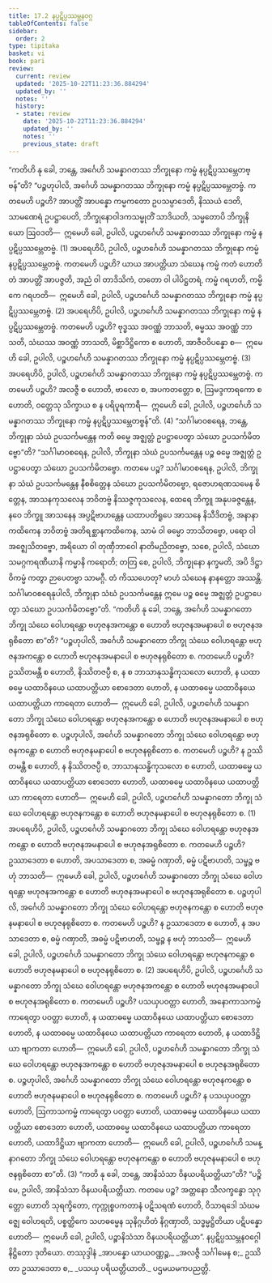 ```yaml
---
title: 17.2 နပ္ပဋိပ္ပဿမ္ဘနဝဂ္ဂ
tableOfContents: false
sidebar:
  order: 2
type: tipitaka
basket: vi
book: pari
review:
  current: review
  updated: '2025-10-22T11:23:36.884294'
  updated_by: ''
  notes: ''
  history:
  - state: review
    date: '2025-10-22T11:23:36.884294'
    updated_by: ''
    notes: ''
    previous_state: draft
---
```



<ReviewStatus review={frontmatter.review} showDetails={true} />

<HypothesisAnnotation frontmatter={frontmatter} />

<DynamicBreadcrumb />

<Division number="420" book="pari" e="ch" v="5" p="317">

<Paragraph number="1960" book="pari">
“ကတိဟိ နု ခေါ, ဘန္တေ, အင်္ဂေဟိ သမန္နာဂတဿ ဘိက္ခုနော ကမ္မံ နပ္ပဋိပ္ပဿမ္ဘေတဗ္ဗန်”တိ?
</Paragraph>

<Paragraph number="1961" book="pari">
“ပဉ္စဟုပါလိ, အင်္ဂေဟိ သမန္နာဂတဿ ဘိက္ခုနော ကမ္မံ နပ္ပဋိပ္ပဿမ္ဘေတဗ္ဗံ. ကတမေဟိ ပဉ္စဟိ? အာပတ္တိံ အာပန္နော ကမ္မကတော ဥပသမ္ပာဒေတိ, နိဿယံ ဒေတိ, သာမဏေရံ ဥပဋ္ဌာပေတိ, ဘိက္ခုနောဝါဒကသမ္မုတိံ သာဒိယတိ, သမ္မတောပိ ဘိက္ခုနိယော ဩဝဒတိ—  ဣမေဟိ ခေါ, ဥပါလိ, ပဉ္စဟင်္ဂေဟိ သမန္နာဂတဿ ဘိက္ခုနော ကမ္မံ နပ္ပဋိပ္ပဿမ္ဘေတဗ္ဗံ. (1)
</Paragraph>

<Paragraph number="1962" book="pari">
အပရေဟိပိ, ဥပါလိ, ပဉ္စဟင်္ဂေဟိ သမန္နာဂတဿ ဘိက္ခုနော ကမ္မံ နပ္ပဋိပ္ပဿမ္ဘေတဗ္ဗံ. ကတမေဟိ ပဉ္စဟိ? ယာယ အာပတ္တိယာ သံဃေန ကမ္မံ ကတံ ဟောတိ တံ အာပတ္တိံ အာပဇ္ဇတိ, အညံ ဝါ တာဒိသိကံ, တတော ဝါ ပါပိဋ္ဌတရံ, ကမ္မံ ဂရဟတိ, ကမ္မိကေ ဂရဟတိ—  ဣမေဟိ ခေါ, ဥပါလိ, ပဉ္စဟင်္ဂေဟိ သမန္နာဂတဿ ဘိက္ခုနော ကမ္မံ နပ္ပဋိပ္ပဿမ္ဘေတဗ္ဗံ. (2)
</Paragraph>

<Paragraph number="1963" book="pari">
အပရေဟိပိ, ဥပါလိ, ပဉ္စဟင်္ဂေဟိ သမန္နာဂတဿ ဘိက္ခုနော ကမ္မံ နပ္ပဋိပ္ပဿမ္ဘေတဗ္ဗံ. ကတမေဟိ ပဉ္စဟိ? ဗုဒ္ဓဿ အဝဏ္ဏံ ဘာသတိ, ဓမ္မဿ အဝဏ္ဏံ ဘာသတိ, သံဃဿ အဝဏ္ဏံ ဘာသတိ, မိစ္ဆာဒိဋ္ဌိကော စ ဟောတိ, အာဇီဝဝိပန္နော စ—  ဣမေဟိ ခေါ, ဥပါလိ, ပဉ္စဟင်္ဂေဟိ သမန္နာဂတဿ ဘိက္ခုနော ကမ္မံ နပ္ပဋိပ္ပဿမ္ဘေတဗ္ဗံ. (3)
</Paragraph>

<Paragraph number="1964" book="pari">
အပရေဟိပိ, ဥပါလိ, ပဉ္စဟင်္ဂေဟိ သမန္နာဂတဿ ဘိက္ခုနော ကမ္မံ နပ္ပဋိပ္ပဿမ္ဘေတဗ္ဗံ. ကတမေဟိ ပဉ္စဟိ? အလဇ္ဇီ စ ဟောတိ, ဗာလော စ, အပကတတ္တော စ, ဩမဒ္ဒကာရကော စ ဟောတိ, ဝတ္တေသု သိက္ခာယ စ န ပရိပူရကာရီ—  ဣမေဟိ ခေါ, ဥပါလိ, ပဉ္စဟင်္ဂေဟိ သမန္နာဂတဿ ဘိက္ခုနော ကမ္မံ နပ္ပဋိပ္ပဿမ္ဘေတဗ္ဗန်”တိ. (4)
</Paragraph>

</Division>
<Division number="421" book="pari" e="ch" v="5" p="318">

<Paragraph number="1965" book="pari">
“သင်္ဂါမာဝစရေန, ဘန္တေ, ဘိက္ခုနာ သံဃံ ဥပသင်္ကမန္တေန ကတိ ဓမ္မေ အဇ္ဈတ္တံ ဥပဋ္ဌာပေတွာ သံဃော ဥပသင်္ကမိတဗ္ဗော”တိ?
</Paragraph>

<Paragraph number="1966" book="pari">
“သင်္ဂါမာဝစရေန, ဥပါလိ, ဘိက္ခုနာ သံဃံ ဥပသင်္ကမန္တေန ပဉ္စ ဓမ္မေ အဇ္ဈတ္တံ ဥပဋ္ဌာပေတွာ သံဃော ဥပသင်္ကမိတဗ္ဗော. ကတမေ ပဉ္စ? သင်္ဂါမာဝစရေန, ဥပါလိ, ဘိက္ခုနာ သံဃံ ဥပသင်္ကမန္တေန နီစစိတ္တေန သံဃော ဥပသင်္ကမိတဗ္ဗော, ရဇောဟရဏသမေန စိတ္တေန, အာသနကုသလေန ဘဝိတဗ္ဗံ နိဿဇ္ဇကုသလေန, ထေရေ ဘိက္ခူ အနုပခဇ္ဇန္တေန, နဝေ ဘိက္ခူ အာသနေန အပ္ပဋိဗာဟန္တေန ယထာပတိရူပေ အာသနေ နိသီဒိတဗ္ဗံ, အနာနာကထိကေန ဘဝိတဗ္ဗံ အတိရစ္ဆာနကထိကေန, သာမံ ဝါ ဓမ္မော ဘာသိတဗ္ဗော, ပရော ဝါ အဇ္ဈေသိတဗ္ဗော, အရိယော ဝါ တုဏှီဘာဝေါ နာတိမညိတဗ္ဗော, သစေ, ဥပါလိ, သံဃော သမဂ္ဂကရဏီယာနိ ကမ္မာနိ ကရောတိ; တတြ စေ, ဥပါလိ, ဘိက္ခုနော နက္ခမတိ, အပိ ဒိဋ္ဌာဝိကမ္မံ ကတွာ ဉာပေတဗ္ဗာ သာမဂ္ဂီ. တံ ကိဿဟေတု? မာဟံ သံဃေန နာနတ္တော အဿန္တိ. သင်္ဂါမာဝစရေနုပါလိ, ဘိက္ခုနာ သံဃံ ဥပသင်္ကမန္တေန ဣမေ ပဉ္စ ဓမ္မေ အဇ္ဈတ္တံ ဥပဋ္ဌာပေတွာ သံဃော ဥပသင်္ကမိတဗ္ဗော”တိ.
</Paragraph>

</Division>
<Division number="422" book="pari" e="ch" v="5" p="318">

<Paragraph number="1967" book="pari">
“ကတိဟိ နု ခေါ, ဘန္တေ, အင်္ဂေဟိ သမန္နာဂတော ဘိက္ခု သံဃေ ဝေါဟရန္တော ဗဟုဇနအကန္တော စ ဟောတိ ဗဟုဇနအမနာပေါ စ ဗဟုဇနအရုစိတော စာ”တိ?
</Paragraph>

<Paragraph number="1968" book="pari">
“ပဉ္စဟုပါလိ, အင်္ဂေဟိ သမန္နာဂတော ဘိက္ခု သံဃေ ဝေါဟရန္တော ဗဟုဇနအကန္တော စ ဟောတိ ဗဟုဇနအမနာပေါ စ ဗဟုဇနရုစိတော စ. ကတမေဟိ ပဉ္စဟိ? ဥဿိတမန္တီ စ ဟောတိ, နိဿိတဇပ္ပီ စ, န စ ဘာသာနုသန္ဓိကုသလော ဟောတိ, န ယထာဓမ္မေ ယထာဝိနယေ ယထာပတ္တိယာ စောဒေတာ ဟောတိ, န ယထာဓမ္မေ ယထာဝိနယေ ယထာပတ္တိယာ ကာရေတာ ဟောတိ—  ဣမေဟိ ခေါ, ဥပါလိ, ပဉ္စဟင်္ဂေဟိ သမန္နာဂတော ဘိက္ခု သံဃေ ဝေါဟရန္တော ဗဟုဇနအကန္တော စ ဟောတိ ဗဟုဇနအမနာပေါ စ ဗဟုဇနအရုစိတော စ. ပဉ္စဟုပါလိ, အင်္ဂေဟိ သမန္နာဂတော ဘိက္ခု သံဃေ ဝေါဟရန္တော ဗဟုဇနကန္တော စ ဟောတိ ဗဟုဇနမနာပေါ စ ဗဟုဇနရုစိတော စ. ကတမေဟိ ပဉ္စဟိ? န ဥဿိတမန္တီ စ ဟောတိ, န နိဿိတဇပ္ပီ စ, ဘာသာနုသန္ဓိကုသလော စ ဟောတိ, ယထာဓမ္မေ ယထာဝိနယေ ယထာပတ္တိယာ စောဒေတာ ဟောတိ, ယထာဓမ္မေ ယထာဝိနယေ ယထာပတ္တိယာ ကာရေတာ ဟောတိ—  ဣမေဟိ ခေါ, ဥပါလိ, ပဉ္စဟင်္ဂေဟိ သမန္နာဂတော ဘိက္ခု သံဃေ ဝေါဟရန္တော ဗဟုဇနကန္တော စ ဟောတိ ဗဟုဇနမနာပေါ စ ဗဟုဇနရုစိတော စ. (1)
</Paragraph>

<Paragraph number="1969" book="pari">
အပရေဟိပိ, ဥပါလိ, ပဉ္စဟင်္ဂေဟိ သမန္နာဂတော ဘိက္ခု သံဃေ ဝေါဟရန္တော ဗဟုဇနအကန္တော စ ဟောတိ ဗဟုဇနအမနာပေါ စ ဗဟုဇနအရုစိတော စ. ကတမေဟိ ပဉ္စဟိ? ဥဿာဒေတာ စ ဟောတိ, အပသာဒေတာ စ, အဓမ္မံ ဂဏှာတိ, ဓမ္မံ ပဋိဗာဟတိ, သမ္ဖဉ္စ ဗဟုံ ဘာသတိ—  ဣမေဟိ ခေါ, ဥပါလိ, ပဉ္စဟင်္ဂေဟိ သမန္နာဂတော ဘိက္ခု သံဃေ ဝေါဟရန္တော ဗဟုဇနအကန္တော စ ဟောတိ ဗဟုဇနအမနာပေါ စ ဗဟုဇနအရုစိတော စ. ပဉ္စဟုပါလိ, အင်္ဂေဟိ သမန္နာဂတော ဘိက္ခု သံဃေ ဝေါဟရန္တော ဗဟုဇနကန္တော စ ဟောတိ ဗဟုဇနမနာပေါ စ ဗဟုဇနရုစိတော စ. ကတမေဟိ ပဉ္စဟိ? န ဥဿာဒေတာ စ ဟောတိ, န အပသာဒေတာ စ, ဓမ္မံ ဂဏှာတိ, အဓမ္မံ ပဋိဗာဟတိ, သမ္ဖဉ္စ န ဗဟုံ ဘာသတိ—  ဣမေဟိ ခေါ, ဥပါလိ, ပဉ္စဟင်္ဂေဟိ သမန္နာဂတော ဘိက္ခု သံဃေ ဝေါဟရန္တော ဗဟုဇနကန္တော စ ဟောတိ ဗဟုဇနမနာပေါ စ ဗဟုဇနရုစိတော စ. (2)
</Paragraph>

<Paragraph number="1970" book="pari">
အပရေဟိပိ, ဥပါလိ, ပဉ္စဟင်္ဂေဟိ သမန္နာဂတော ဘိက္ခု သံဃေ ဝေါဟရန္တော ဗဟုဇနအကန္တော စ ဟောတိ ဗဟုဇနအမနာပေါ စ ဗဟုဇနအရုစိတော စ. ကတမေဟိ ပဉ္စဟိ? ပသယှပဝတ္တာ ဟောတိ, အနောကာသကမ္မံ ကာရေတွာ ပဝတ္တာ ဟောတိ, န ယထာဓမ္မေ ယထာဝိနယေ ယထာပတ္တိယာ စောဒေတာ ဟောတိ, န ယထာဓမ္မေ ယထာဝိနယေ ယထာပတ္တိယာ ကာရေတာ ဟောတိ, န ယထာဒိဋ္ဌိယာ ဗျာကတာ ဟောတိ—  ဣမေဟိ ခေါ, ဥပါလိ, ပဉ္စဟင်္ဂေဟိ သမန္နာဂတော ဘိက္ခု သံဃေ ဝေါဟရန္တော ဗဟုဇနအကန္တော စ ဟောတိ ဗဟုဇနအမနာပေါ စ ဗဟုဇနအရုစိတော စ. ပဉ္စဟုပါလိ, အင်္ဂေဟိ သမန္နာဂတော ဘိက္ခု သံဃေ ဝေါဟရန္တော ဗဟုဇနကန္တော စ ဟောတိ ဗဟုဇနမနာပေါ စ ဗဟုဇနရုစိတော စ. ကတမေဟိ ပဉ္စဟိ? န ပသယှပဝတ္တာ ဟောတိ, ဩကာသကမ္မံ ကာရေတွာ ပဝတ္တာ ဟောတိ, ယထာဓမ္မေ ယထာဝိနယေ ယထာပတ္တိယာ စောဒေတာ ဟောတိ, ယထာဓမ္မေ ယထာဝိနယေ ယထာပတ္တိယာ ကာရေတာ ဟောတိ, ယထာဒိဋ္ဌိယာ ဗျာကတာ ဟောတိ—  ဣမေဟိ ခေါ, ဥပါလိ, ပဉ္စဟင်္ဂေဟိ သမန္နာဂတော ဘိက္ခု သံဃေ ဝေါဟရန္တော ဗဟုဇနကန္တော စ ဟောတိ ဗဟုဇနမနာပေါ စ ဗဟုဇနရုစိတော စာ”တိ. (3)
</Paragraph>

</Division>
<Division number="423" book="pari" e="ch" v="5" p="320">

<Paragraph number="1971" book="pari">
“ကတိ နု ခေါ, ဘန္တေ, အာနိသံသာ ဝိနယပရိယတ္တိယာ”တိ?
</Paragraph>

<Paragraph number="1972" book="pari">
“ပဉ္စိမေ, ဥပါလိ, အာနိသံသာ ဝိနယပရိယတ္တိယာ. ကတမေ ပဉ္စ? အတ္တနော သီလက္ခန္ဓော သုဂုတ္တော ဟောတိ သုရက္ခိတော, ကုက္ကုစ္စပကတာနံ ပဋိသရဏံ ဟောတိ, ဝိသာရဒေါ သံဃမဇ္ဈေ ဝေါဟရတိ, ပစ္စတ္ထိကေ သဟဓမ္မေန သုနိဂ္ဂဟိတံ နိဂ္ဂဏှာတိ, သဒ္ဓမ္မဋ္ဌိတိယာ ပဋိပန္နော ဟောတိ—  ဣမေဟိ ခေါ, ဥပါလိ, ပဉ္စာနိသံသာ ဝိနယပရိယတ္တိယာ”.

</Paragraph>
</Division>

<Paragraph number="1973" type="center" book="pari">
နပ္ပဋိပ္ပဿမ္ဘနဝဂ္ဂေါ နိဋ္ဌိတော ဒုတိယော.



</Paragraph>

<Paragraph number="1974" type="center" book="pari">
တဿုဒ္ဒါနံ


</Paragraph>

<Paragraph number="1975" type="verses" book="pari">
_အာပန္နော ယာယဝဏ္ဏဉ္စ,_  
_အလဇ္ဇီ သင်္ဂါမေန စ;_  
ဥဿိတာ ဥဿာဒေတာ စ,_  
_ပသယှ ပရိယတ္တိယာတိ._  


</Paragraph>

<Paragraph number="1976" type="center" book="pari">
ပဌမယမကပညတ္တိ.
</Paragraph>